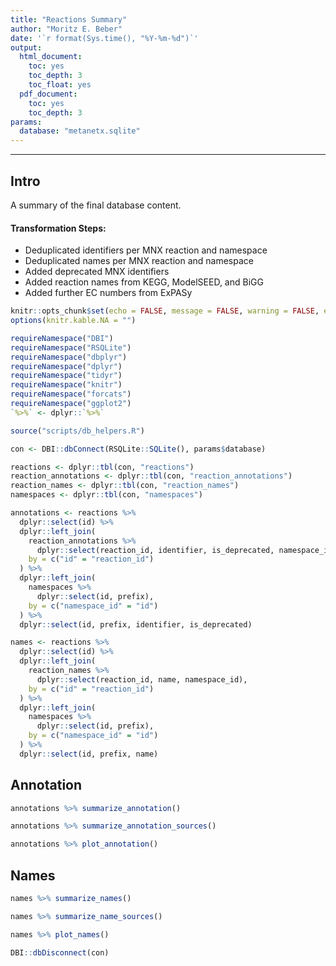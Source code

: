 ```yaml
---
title: "Reactions Summary"
author: "Moritz E. Beber"
date: '`r format(Sys.time(), "%Y-%m-%d")`'
output:
  html_document:
    toc: yes
    toc_depth: 3
    toc_float: yes
  pdf_document:
    toc: yes
    toc_depth: 3
params:
  database: "metanetx.sqlite"
---
```


___

## Intro

A summary of the final database content.

#### Transformation Steps:

* Deduplicated identifiers per MNX reaction and namespace
* Deduplicated names per MNX reaction and namespace
* Added deprecated MNX identifiers
* Added reaction names from KEGG, ModelSEED, and BiGG
* Added further EC numbers from ExPASy

```r
knitr::opts_chunk$set(echo = FALSE, message = FALSE, warning = FALSE, error = FALSE)
options(knitr.kable.NA = "")
```

```r
requireNamespace("DBI")
requireNamespace("RSQLite")
requireNamespace("dbplyr")
requireNamespace("dplyr")
requireNamespace("tidyr")
requireNamespace("knitr")
requireNamespace("forcats")
requireNamespace("ggplot2")
`%>%` <- dplyr::`%>%`
```

```r
source("scripts/db_helpers.R")
```

```r
con <- DBI::dbConnect(RSQLite::SQLite(), params$database)
```

```r
reactions <- dplyr::tbl(con, "reactions")
reaction_annotations <- dplyr::tbl(con, "reaction_annotations")
reaction_names <- dplyr::tbl(con, "reaction_names")
namespaces <- dplyr::tbl(con, "namespaces")
```

```r
annotations <- reactions %>%
  dplyr::select(id) %>%
  dplyr::left_join(
    reaction_annotations %>%
      dplyr::select(reaction_id, identifier, is_deprecated, namespace_id),
    by = c("id" = "reaction_id")
  ) %>%
  dplyr::left_join(
    namespaces %>%
      dplyr::select(id, prefix),
    by = c("namespace_id" = "id")
  ) %>%
  dplyr::select(id, prefix, identifier, is_deprecated)
```

```r
names <- reactions %>%
  dplyr::select(id) %>%
  dplyr::left_join(
    reaction_names %>%
      dplyr::select(reaction_id, name, namespace_id),
    by = c("id" = "reaction_id")
  ) %>%
  dplyr::left_join(
    namespaces %>%
      dplyr::select(id, prefix),
    by = c("namespace_id" = "id")
  ) %>%
  dplyr::select(id, prefix, name)
```

## Annotation

```r
annotations %>% summarize_annotation()
```

```r
annotations %>% summarize_annotation_sources()
```

```r
annotations %>% plot_annotation()
```

## Names

```r
names %>% summarize_names()
```

```r
names %>% summarize_name_sources()
```

```r
names %>% plot_names()
```

```r
DBI::dbDisconnect(con)
```
